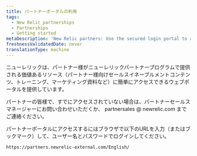 ```yaml
---
title: パートナーポータルの利用
tags:
  - New Relic partnerships
  - Partnerships
  - Getting started
metaDescription: 'New Relic partners: Use the secured login portal to access content created specifically for you.'
freshnessValidatedDate: never
translationType: machine
---
```


ニューレリックは、パートナー様がニューレリックパートナープログラムで提供される価値あるリソース（パートナー様向けセールスイネーブルメントコンテンツ、トレーニング、マーケティング資料など）に簡単にアクセスできるウェブポータルを提供しています。

パートナーの皆様で、すでにアクセスされていない場合は、パートナーセールスマネージャーにお問い合わせいただくか、 partnersales @ newrelic.com までご連絡ください。

パートナーポータルにアクセスするにはブラウザで以下のURLを入力（またはブックマーク）して、ユーザー名とパスワードでログインしてください。

```
https://partners.newrelic-external.com/English/
```
